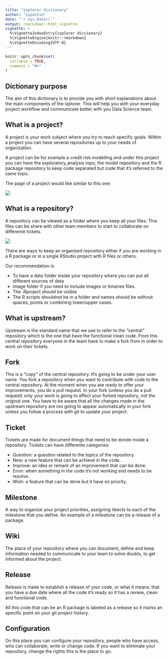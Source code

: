```yaml
---
title: "ixplorer diccionary"
author: "ixpantia"
date: "`r Sys.Date()`"
output: rmarkdown::html_vignette
vignette: >
  %\VignetteIndexEntry{ixplorer diccionary}
  %\VignetteEngine{knitr::rmarkdown}
  %\VignetteEncoding{UTF-8}
---
```


```r
knitr::opts_chunk$set(
  collapse = TRUE,
  comment = "#>"
)
```

## Dictionary purpose

The aim of this dictionary is to provide you with short explanations about the
main components of the ixplorer. This will help you with your everyday project
workflow and communicate better with you Data Science team.

## What is a project?

A project is your work subject where you try to reach specific goals. Within a 
project you can have several repositories up to your needs of organization. 

A project can be for example a credit risk modelling and under this project you
can have the exploratory_analysis repo, the model repository and the R package
repository to keep code separated but code that it's referred to the same topic.

The page of a project would like similar to this one:

![](img/project.png)

## What is a repository?

A repository can be viewed as a folder where you keep all your files. This files
can be share with other team members to start to collaborate on differente tickets.

![](img/repo.png)

There are ways to keep an organized repository either if you are working in a
R package or in a single RStudio project with  R files or others.

Our recommendation is:

- To have a data folder inside your repository where you can put all different
sources of data
- image folder if you need to include images or binaries files.
- The .Rproject should be visible
- The R scripts shouldnot be in a folder and names should be without spaces,
points or combining lower/upper cases.

## What is upstream?

Upstream is the standard name that we use to refer to the "central" repository
which is the one that have the functional clean code. From this central repository
everyone in the team have to make a fork from in order to work on their tickets.

## Fork

This is a "copy" of the central repository. It's going to be under your user 
name. You fork a repository when you want to contribute with code to the
central repository. At  the moment when you are ready to offer your improvements, 
you do a pull request. In your fork (unless you do a pull request) only your
work is going to affect your forked repository, not the original one.
You have to be aware that all the changes made in the upstream repository
are not going to appear automatically in your fork unless you follow a process
with git to update your project.

## Ticket

Tickets are made for document things that need to be donde inside a repository.
Tickets can have differente categories:

 - Question: a question related to the topics of the repository.
 - New: a new feature that can be achieve in the code.
 - Improve: an idea or remark of an improvement that can be done.
 - Error: when something in the code it's not working and needs to be resolve.
 - Wish: a feature that can be done but it have no priority.
 
## Milestone

A way to organize your project priorities, assigning tikects to each of the 
milestone that you define. An example of a milestone can be a release of a package.

## Wiki

The place of your repository where you can document, define and keep information
needed to communicate to your team to solve doubts, to get informed about the
project.

## Release

Release is made to establish a release of your code, or what it means: that you
have a due date where all the code it's ready so it has a review, clean and 
functional code. 

All this code that can be an R package is labeled as a release so it marks an
specific point on your git project history.

## Configuration

On this place you can configure your repository, people who have access, who
can collaborate, write or change code. If you want to eliminate your repository,
change the rights this is the place to go.

